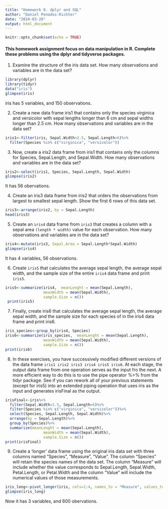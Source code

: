 ```yaml
---
title: "Homework 8. dplyr and SQL"
author: "Daniel Penados-Richter"
date: "2024-03-20"
output: html_document
---
```


```r
knitr::opts_chunk$set(echo = TRUE)
```

#### This homework assignment focus on data manipulation in R. Complete these problems using the dplyr and tidyverse packages.

1. Examine the structure of the iris data set. How many observations and variables are in the data set?

``` r
library(dplyr)
library(tidyr)
data("iris")
glimpse(iris)
```

iris has 5 variables, and 150 observations. 

2. Create a new data frame iris1 that contains only the species virginica and versicolor with sepal lengths longer than 6 cm and sepal widths longer than 2.5 cm. How many observations and variables are in the data set?

```r
iris1<-filter(iris, Sepal.Width>2.5, Sepal.Length>6)%>%
  filter(Species %in% c("virginica", "versicolor"))

```

3. Now, create a iris2 data frame from iris1 that contains only the columns for Species, Sepal.Length, and Sepal.Width. How many observations and variables are in the data set?

```r
iris2<-select(iris1, Species, Sepal.Length, Sepal.Width)
glimpse(iris2)
```

It has 56 obervations. 

4. Create an iris3 data frame from iris2 that orders the observations from largest to smallest sepal length. Show the first 6 rows of this data set.

```r
iris3<-arrange(iris2, by = Sepal.Length)
head(iris3)

```

5. Create an ```iris4``` data frame from ```iris3``` that creates a column with a sepal area ```(length * width)``` value for each observation. How many observations and variables are in the data set?

```r
iris4<-mutate(iris3, Sepal.Area = Sepal.Length*Sepal.Width)
glimpse(iris4)
```

It has 4 variables, 56 observations. 


6. Create ```iris5``` that calculates the average sepal length, the average sepal width, and the sample size of the entire ```iris4``` data frame and print ```iris5```.

```R
iris5<-summarize(iris4,  meanLenght = mean(Sepal.Length), 
                 meanWidth = mean(Sepal.Width), 
                 sample.Size = n())
 print(iris5)

```

7. Finally, create iris6 that calculates the average sepal length, the average sepal width, and the sample size for each species of in the iris4 data frame and print iris6.

```r
iris_species<-group_by(iris4, Species)
iris6<-summarize(iris_species,  meanLenght = mean(Sepal.Length), 
                 meanWidth = mean(Sepal.Width), 
                 sample.Size = n())
print(iris6)
```
8. In these exercises, you have successively modified different versions of the data frame ```iris1 iris2 iris3 iris4 iris5 iris6```. At each stage, the output data frame from one operation serves as the input fro the next. A more efficient way to do this is to use the pipe operator %>% from the tidyr package. See if you can rework all of your previous statements (except for iris5) into an extended piping operation that uses iris as the input and generates irisFinal as the output.

```r
irisFinal<-iris%>%
  filter(Sepal.Width>2.5, Sepal.Length>6)%>%
  filter(Species %in% c("virginica", "versicolor"))%>%
  select(Species, Sepal.Length, Sepal.Width)%>%
  arrange(by = Sepal.Length)%>%
  group_by(Species)%>%
  summarize(meanLenght = mean(Sepal.Length), 
                 meanWidth = mean(Sepal.Width), 
                 sample.Size = n())
print(irisFinal)
```
9. Create a ‘longer’ data frame using the original iris data set with three columns named “Species”, “Measure”, “Value”. The column “Species” will retain the species names of the data set. The column “Measure” will include whether the value corresponds to Sepal.Length, Sepal.Width, Petal.Length, or Petal.Width and the column “Value” will include the numerical values of those measurements.

```r
iris_long<-pivot_longer(iris, cols=1:4, names_to = "Measure", values_to = "Values")
glimpse(iris_long)

```
Now it has 3 variables, and 600 obervations. 